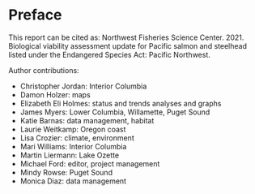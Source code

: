 # Preface {.unnumbered}

This report can be cited as:
Northwest Fisheries Science Center.  2021.  Biological viability assessment update for Pacific salmon and steelhead listed under the Endangered Species Act:  Pacific Northwest.  

Author contributions:

* Christopher Jordan:  Interior Columbia
* Damon Holzer:  maps
* Elizabeth Eli Holmes:  status and trends analyses and graphs
* James Myers:  Lower Columbia, Willamette, Puget Sound
* Katie Barnas: data management, habitat
* Laurie Weitkamp:  Oregon coast
* Lisa Crozier:  climate, environment
* Mari Williams: Interior Columbia
* Martin Liermann:  Lake Ozette
* Michael Ford: editor, project management
* Mindy Rowse:  Puget Sound
* Monica Diaz:  data management

